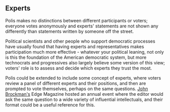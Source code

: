 ## Experts

Polis makes no distinctions between different participants or voters; everyone votes anonymously and experts' statements are not shown any differently than statements written by someone off the street.

Political scientists and other people who support democratic processes have usually found that having experts and representatives makes participation much more effective - whatever your political leaning, not only is this the foundation of the American democratic system, but more technocrats and progressives also largely believe some version of this view; voters' role is to assess and decide which experts they trust the most.

Polis could be extended to include some concept of experts, where voters review a panel of different experts and their positions, and then are prompted to vote themselves, perhaps on the same questions. [John Brockman's](https://en.wikipedia.org/wiki/Edge_Foundation,_Inc.) Edge Magazine hosted an annual event where the editor would ask the same question to a wide variety of influential intellectuals, and their format could be a useful reference for this.
